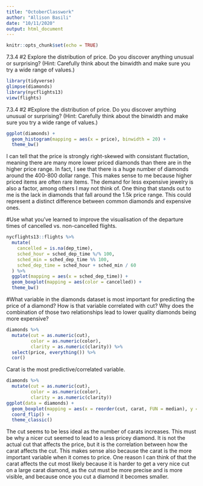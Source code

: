 ```yaml
---
title: "OctoberClasswork"
author: "Allison Basili"
date: "10/11/2020"
output: html_document
---
```


```r
knitr::opts_chunk$set(echo = TRUE)
```

7.3.4 #2 
Explore the distribution of price. Do you discover anything unusual or surprising? (Hint: Carefully think about the binwidth and make sure you try a wide range of values.)

```r
library(tidyverse)
glimpse(diamonds)
library(nycflights13)
view(flights)
```


7.3.4 #2 
#Explore the distribution of price. Do you discover anything unusual or surprising? (Hint: Carefully think about the binwidth and make sure you try a wide range of values.)
```r
ggplot(diamonds) + 
  geom_histogram(mapping = aes(x = price), binwidth = 20) +
  theme_bw()
```
I can tell that the price is strongly right-skewed with consistant fluctation, meaning there are many more lower priced diamonds than there are in the higher price range. In fact, I see that there is a huge number of diamonds around the 400-800 dollar range. This makes sense to me because higher priced items are often rare items. The demand for less expensive jewelry is also a factor, among others I may not think of. One thing that stands out to me is the lack in diamonds that fall around the 1.5k price range. This could represent a distinct difference between common diamonds and expensive ones.

#Use what you’ve learned to improve the visualisation of the departure times of cancelled vs. non-cancelled flights.
```r
nycflights13::flights %>% 
  mutate(
    cancelled = is.na(dep_time),
    sched_hour = sched_dep_time %/% 100,
    sched_min = sched_dep_time %% 100,
    sched_dep_time = sched_hour + sched_min / 60
  ) %>% 
  ggplot(mapping = aes(x = sched_dep_time)) +
  geom_boxplot(mapping = aes(color = cancelled)) +
  theme_bw()
```
#What variable in the diamonds dataset is most important for predicting the price of a diamond? How is that variable correlated with cut? Why does the combination of those two relationships lead to lower quality diamonds being more expensive?
```r
diamonds %>%
  mutate(cut = as.numeric(cut),
         color = as.numeric(color),
         clarity = as.numeric(clarity)) %>%
  select(price, everything()) %>%
  cor()
```

  
Carat is the most predictive/correlated variable.
```r
diamonds %>%
  mutate(cut = as.numeric(cut),
         color = as.numeric(color),
         clarity = as.numeric(clarity)) 
ggplot(data = diamonds) +
  geom_boxplot(mapping = aes(x = reorder(cut, carat, FUN = median), y = carat, color = cut)) +
  coord_flip() +
  theme_classic()
```
  
  The cut seems to be less ideal as the number of carats increases. This must be why a nicer cut seemed to lead to a less pricey diamond. It is not the actual cut that affects the price, but it is the correlation between how the carat affects the cut. This makes sense also because the carat is the more important variable when it comes to price. One reason I can think of that the carat affects the cut most likely because it is harder to get a very nice cut on a large carat diamond, as the cut must be more precise and is more visible, and because once you cut a diamond it becomes smaller.
  
